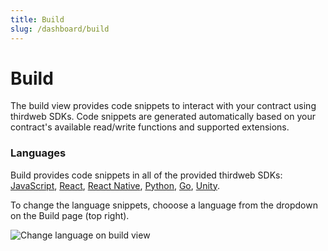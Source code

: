 ```yaml
---
title: Build
slug: /dashboard/build
---
```


# Build

The build view provides code snippets to interact with your contract using thirdweb SDKs. Code snippets are generated automatically based on your contract's available read/write functions and supported extensions.

### Languages

Build provides code snippets in all of the provided thirdweb SDKs: [JavaScript](https://portal.thirdweb.com/javascript), [React](https://portal.thirdweb.com/react), [React Native](https://portal.thirdweb.com/react-native),
[Python](https://portal.thirdweb.com/python), [Go](https://portal.thirdweb.com/go), [Unity](https://portal.thirdweb.com/unity).

To change the language snippets, chooose a language from the dropdown on the Build page (top right).

![Change language on build view](./assets/build-view.png)
